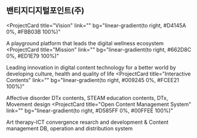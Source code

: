 ## 밴티지디지털포인트(주)

<ProjectCard
  title="Vision"
  link=""
  bg="linear-gradient(to right, #D4145A 0%, #FBB03B 100%)"
>
  A playground platform that leads the digital wellness ecosystem
</ProjectCard>
<ProjectCard
  title="Mission"
  link=""
  bg="linear-gradient(to right, #662D8C 0%, #ED1E79 100%)"
>
  Leading innovation in digital content technology for a better world by developing culture, health and quality of life
</ProjectCard>
<ProjectCard
  title="Interactive Contents"
  link=""
  bg="linear-gradient(to right, #009245 0%, #FCEE21 100%)"
>
  Affective disorder DTx contents, STEAM education contents, DTx, Movement design
</ProjectCard>
<ProjectCard
  title="Open Content Management System"
  link=""
  bg="linear-gradient(to right, #D585FF 0%, #00FFEE 100%)"
>
  Art therapy-ICT convergence resarch and development & Content management DB, operation and distribution system
</ProjectCard>
